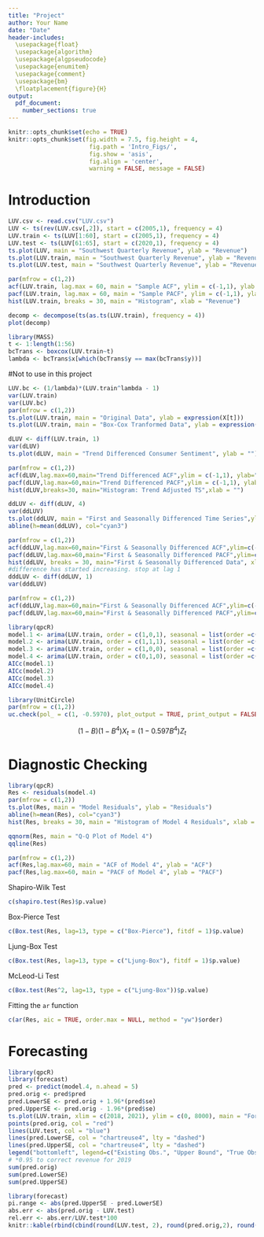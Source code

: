 ---
title: "Project"
author: Your Name
date: "Date"
header-includes: 
  \usepackage{float}
  \usepackage{algorithm}
  \usepackage{algpseudocode}
  \usepackage{enumitem}
  \usepackage{comment}
  \usepackage{bm}
  \floatplacement{figure}{H}
output: 
  pdf_document:
    number_sections: true
---

```{r setup, include=FALSE}
knitr::opts_chunk$set(echo = TRUE)
knitr::opts_chunk$set(fig.width = 7.5, fig.height = 4, 
                       fig.path = 'Intro_Figs/',
                       fig.show = 'asis',
                       fig.align = 'center',
                       warning = FALSE, message = FALSE)
```

# Introduction {-}

```{r 1, echo = FALSE, eval=TRUE, message = FALSE, warning = FALSE}

LUV.csv <- read.csv("LUV.csv")
LUV <- ts(rev(LUV.csv[,2]), start = c(2005,1), frequency = 4)
LUV.train <- ts(LUV[1:60], start = c(2005,1), frequency = 4)
LUV.test <- ts(LUV[61:65], start = c(2020,1), frequency = 4)
ts.plot(LUV, main = "Southwest Quarterly Revenue", ylab = "Revenue")
ts.plot(LUV.train, main = "Southwest Quarterly Revenue", ylab = "Revenue")
ts.plot(LUV.test, main = "Southwest Quarterly Revenue", ylab = "Revenue")
```

```{r 2, echo = FALSE, eval=TRUE, message = FALSE, warning = FALSE}
par(mfrow = c(1,2))
acf(LUV.train, lag.max = 60, main = "Sample ACF", ylim = c(-1,1), ylab = "ACF")
pacf(LUV.train, lag.max = 60, main = "Sample PACF", ylim = c(-1,1), ylab = "PACF")
hist(LUV.train, breaks = 30, main = "Histogram", xlab = "Revenue")
```

```{r 3, echo = FALSE, eval=TRUE, message = FALSE, warning = FALSE}
decomp <- decompose(ts(as.ts(LUV.train), frequency = 4))
plot(decomp)

```
```{r 4, echo = FALSE, eval=TRUE, message = FALSE, warning = FALSE, fig.width = 7.5, fig.height = 2.75}
library(MASS)
t <- 1:length(1:56)
bcTrans <- boxcox(LUV.train~t)
lambda <- bcTrans$x[which(bcTrans$y == max(bcTrans$y))]
```
#Not to use in this project
```{r 5, echo = FALSE, eval=TRUE, message = FALSE, warning = FALSE, fig.width = 7.5, fig.height = 3.25}
LUV.bc <- (1/lambda)*(LUV.train^lambda - 1)
var(LUV.train)
var(LUV.bc)
par(mfrow = c(1,2))
ts.plot(LUV.train, main = "Original Data", ylab = expression(X[t]))
ts.plot(LUV.train, main = "Box-Cox Tranformed Data", ylab = expression(Y[t]))
```
```{r 6, echo = FALSE, eval=TRUE, message = FALSE, warning = FALSE, fig.width = 7.5, fig.height = 3.15}
dLUV <- diff(LUV.train, 1)
var(dLUV)
ts.plot(dLUV, main = "Trend Differenced Consumer Sentiment", ylab = "")
```

```{r 7, echo = FALSE, eval=TRUE, message = FALSE, warning = FALSE, fig.width = 7.5, fig.height = 3}
par(mfrow = c(1,2))
acf(dLUV,lag.max=60,main="Trend Differenced ACF",ylim = c(-1,1), ylab="ACF")
pacf(dLUV,lag.max=60,main="Trend Differenced PACF",ylim = c(-1,1), ylab="PACF")
hist(dLUV,breaks=30, main="Histogram: Trend Adjusted TS",xlab = "")
```

```{r 8, echo = FALSE, eval=TRUE, message = FALSE, warning = FALSE, fig.width = 7.5, fig.height = 3.25}
ddLUV <- diff(dLUV, 4)
var(ddLUV)
ts.plot(ddLUV, main = "First and Seasonally Differenced Time Series",ylab="")
abline(h=mean(ddLUV), col="cyan3")
```

```{r 9, echo = FALSE, eval=TRUE, message = FALSE, warning = FALSE, fig.width = 7.5, fig.height = 3.25}
par(mfrow = c(1,2))
acf(ddLUV,lag.max=60,main="First & Seasonally Differenced ACF",ylim=c(-1,1),ylab="ACF")
pacf(ddLUV,lag.max=60,main="First & Seasonally Differenced PACF",ylim=c(-1,1),ylab="PACF")
hist(ddLUV, breaks = 30, main="First & Seasonally Differenced Data", xlab="")
#difference has started increasing. stop at lag 1
dddLUV <- diff(ddLUV, 1)
var(dddLUV)
```

```{r MC-1, echo = FALSE, eval=TRUE, message = FALSE, warning = FALSE, fig.width = 7.5, fig.height = 4}
par(mfrow = c(1,2))
acf(ddLUV,lag.max=60,main="First & Seasonally Differenced ACF",ylim=c(-1,1),ylab="ACF")
pacf(ddLUV,lag.max=60,main="First & Seasonally Differenced PACF",ylim=c(-1,1),ylab="PACF")
```


```{r MC-2, echo = FALSE, eval=TRUE, message = FALSE, warning = FALSE}
library(qpcR)
model.1 <- arima(LUV.train, order = c(1,0,1), seasonal = list(order =c(1,1,1), period = 4), method="ML")
model.2 <- arima(LUV.train, order = c(1,1,1), seasonal = list(order =c(0,1,2), period = 4), method="ML")
model.3 <- arima(LUV.train, order = c(1,0,0), seasonal = list(order =c(0,1,1), period = 4), method="ML")
model.4 <- arima(LUV.train, order = c(0,1,0), seasonal = list(order =c(0,1,1), period = 4), method="ML")
AICc(model.1)
AICc(model.2)
AICc(model.3)
AICc(model.4)
```

```{r MC-4, echo = FALSE, eval=TRUE, message = FALSE, warning = FALSE, fig.width = 7.5, fig.height = 3.5}
library(UnitCircle)
par(mfrow = c(1,2))
uc.check(pol_ = c(1, -0.5970), plot_output = TRUE, print_output = FALSE)
```

$$(1-B)(1-B^{4})X_t = (1-0.597 B^{4})Z_t$$

# Diagnostic Checking {-}

```{r DC-1, echo = FALSE, eval=TRUE, message = FALSE, warning = FALSE, fig.width = 7.5, fig.height = 3.5}
library(qpcR)
Res <- residuals(model.4)
par(mfrow = c(1,2))
ts.plot(Res, main = "Model Residuals", ylab = "Residuals")
abline(h=mean(Res), col="cyan3")
hist(Res, breaks = 30, main = "Histogram of Model 4 Residuals", xlab = "Residuals")
```

```{r DC-2, echo = FALSE, eval=TRUE, message = FALSE, warning = FALSE, fig.width = 7.5, fig.height = 3.5}
qqnorm(Res, main = "Q-Q Plot of Model 4")
qqline(Res)
```

```{r DC-3, echo = FALSE, eval=TRUE, message = FALSE, warning = FALSE, fig.width = 7.5, fig.height = 3.5}
par(mfrow = c(1,2))
acf(Res,lag.max=60, main = "ACF of Model 4", ylab = "ACF")
pacf(Res,lag.max=60, main = "PACF of Model 4", ylab = "PACF")
```

Shapiro-Wilk Test
```{r DC-10, echo = TRUE, eval=TRUE, message = FALSE, warning = FALSE}
c(shapiro.test(Res)$p.value)
```

Box-Pierce Test
```{r DC-11, echo = TRUE, eval=TRUE, message = FALSE, warning = FALSE}
c(Box.test(Res, lag=13, type = c("Box-Pierce"), fitdf = 1)$p.value)
```

Ljung-Box Test
```{r DC-12, echo = TRUE, eval=TRUE, message = FALSE, warning = FALSE}
c(Box.test(Res, lag=13, type = c("Ljung-Box"), fitdf = 1)$p.value)
```

McLeod-Li Test
```{r DC-13, echo = TRUE, eval=TRUE, message = FALSE, warning = FALSE}
c(Box.test(Res^2, lag=13, type = c("Ljung-Box"))$p.value)
```

Fitting the `ar` function
```{r DC-14, echo = TRUE, eval=TRUE, message = FALSE, warning = FALSE}
c(ar(Res, aic = TRUE, order.max = NULL, method = "yw")$order)
```


# Forecasting {-}

```{r F-1, echo = FALSE, eval=TRUE, message = FALSE, warning = FALSE, fig.width = 7.5, fig.height = 3.8}
library(qpcR)
library(forecast)
pred <- predict(model.4, n.ahead = 5)
pred.orig <- pred$pred
pred.LowerSE <- pred.orig + 1.96*(pred$se)
pred.UpperSE <- pred.orig - 1.96*(pred$se)
ts.plot(LUV.train, xlim = c(2018, 2021), ylim = c(0, 8000), main = "Forecast of BKNG from Q1 2020 to Q4 2020", ylab = "Revenue")
points(pred.orig, col = "red")
lines(LUV.test, col = "blue")
lines(pred.LowerSE, col = "chartreuse4", lty = "dashed")
lines(pred.UpperSE, col = "chartreuse4", lty = "dashed")
legend("bottomleft", legend=c("Existing Obs.", "Upper Bound", "True Obs.", "Lower Bound", "Forecasted Obs."), col=c("black", "chartreuse4", "blue", "chartreuse4", "red"), lty = c(1,2,1,2,1), cex=0.8)
# *0.95 to correct revenue for 2019
sum(pred.orig)
sum(pred.LowerSE)
sum(pred.UpperSE)
```

 
```{r F-2, echo = FALSE, eval=TRUE, message = FALSE, warning = FALSE, fig.width = 7.5, fig.height = 3.8}
library(forecast)
pi.range <- abs(pred.UpperSE - pred.LowerSE)
abs.err <- abs(pred.orig - LUV.test)
rel.err <- abs.err/LUV.test*100
knitr::kable(rbind(cbind(round(LUV.test, 2), round(pred.orig,2), round(abs.err,2),  round(rel.err,2), round(pi.range,2))), align = "cccc", col.names = c("True Value", "Forecasted Value", "Absolute Error", "Relative Error in %", "95% P.I. Range"))
```
